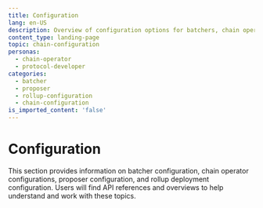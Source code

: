 ```yaml
---
title: Configuration
lang: en-US
description: Overview of configuration options for batchers, chain operators, proposers, and rollup deployments.
content_type: landing-page
topic: chain-configuration
personas:
  - chain-operator
  - protocol-developer
categories:
  - batcher
  - proposer
  - rollup-configuration
  - chain-configuration
is_imported_content: 'false'
---
```



# Configuration

This section provides information on batcher configuration, chain operator configurations, proposer configuration, and rollup deployment configuration. Users will find API references and overviews to help understand and work with these topics.

<Cards>
  <Card title="Batcher configuration" href="/chain-operators/guides/configuration/batcher" />

  <Card title="Chain operator configurations" href="/chain-operators/guides/configuration/overview" />

  <Card title="Proposer configuration" href="/chain-operators/guides/configuration/proposer" />

  <Card title="Rollup deployment configuration" href="/chain-operators/guides/configuration/rollup" />
</Cards>
